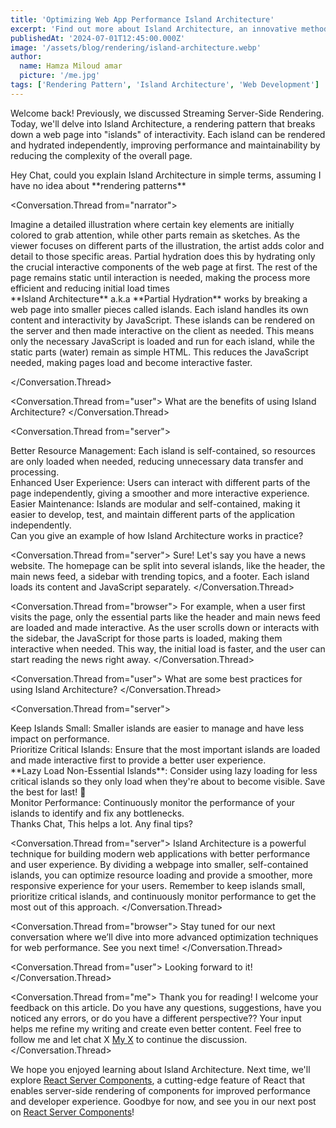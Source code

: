 ```yaml
---
title: 'Optimizing Web App Performance Island Architecture'
excerpt: 'Find out more about Island Architecture, an innovative method of rendering with isolated, interactive components that will help you speed up and maintain web application performance.'
publishedAt: '2024-07-01T12:45:00.000Z'
image: '/assets/blog/rendering/island-architecture.webp'
author:
  name: Hamza Miloud amar
  picture: '/me.jpg'
tags: ['Rendering Pattern', 'Island Architecture', 'Web Development']
---
```


Welcome back! Previously, we discussed Streaming Server-Side Rendering. Today, we'll delve into Island Architecture, a rendering pattern that breaks down a web page into "islands" of interactivity. Each island can be rendered and hydrated independently, improving performance and maintainability by reducing the complexity of the overall page.

<Conversation>
<Conversation.Thread from="user">
Hey Chat, could you explain Island Architecture in simple terms, assuming I have no idea about **rendering patterns**
</Conversation.Thread>

<Conversation.Thread from="narrator">
  <div>Imagine a detailed illustration where certain key elements are
  initially colored to grab attention, while other parts remain as
  sketches. As the viewer focuses on different parts of the
  illustration, the artist adds color and detail to those specific
  areas. Partial hydration does this by hydrating only the crucial
  interactive components of the web page at first. The rest of the
  page remains static until interaction is needed, making the process
  more efficient and reducing initial load times</div>

<div>
  **Island Architecture** a.k.a **Partial Hydration** works by
  breaking a web page into smaller pieces called islands. Each island
  handles its own content and interactivity by JavaScript. These
  islands can be rendered on the server and then made interactive on
  the client as needed. This means only the necessary JavaScript is
  loaded and run for each island, while the static parts (water)
  remain as simple HTML. This reduces the JavaScript needed, making
  pages load and become interactive faster.
</div>

</Conversation.Thread>

<Conversation.Thread from="user">
  What are the benefits of using Island Architecture?
</Conversation.Thread>

<Conversation.Thread from="server">
  <div>
    Better Resource Management: Each island is self-contained, so
    resources are only loaded when needed, reducing unnecessary data
    transfer and processing.
  </div>
  <div>
    Enhanced User Experience: Users can interact with different parts
    of the page independently, giving a smoother and more interactive
    experience.
  </div>
  <div>
    Easier Maintenance: Islands are modular and self-contained, making
    it easier to develop, test, and maintain different parts of the
    application independently.
  </div>
</Conversation.Thread>
<Conversation.Thread from="user">
  Can you give an example of how Island Architecture works in
  practice?
</Conversation.Thread>

<Conversation.Thread from="server">
  Sure! Let's say you have a news website. The homepage can be split
  into several islands, like the header, the main news feed, a sidebar
  with trending topics, and a footer. Each island loads its content
  and JavaScript separately.
</Conversation.Thread>

<Conversation.Thread from="browser">
  For example, when a user first visits the page, only the essential
  parts like the header and main news feed are loaded and made
  interactive. As the user scrolls down or interacts with the sidebar,
  the JavaScript for those parts is loaded, making them interactive
  when needed. This way, the initial load is faster, and the user can
  start reading the news right away.
</Conversation.Thread>

<Conversation.Thread from="user">
  What are some best practices for using Island Architecture?
</Conversation.Thread>

<Conversation.Thread from="server">

<div>
Keep Islands Small: Smaller islands are easier to manage and have less impact on performance.
</div>
<div>
Prioritize Critical Islands: Ensure that the most important islands are loaded and made interactive first to provide a better user experience.
</div>
<div>
**Lazy Load Non-Essential Islands**: Consider using lazy loading for less critical islands so they only load when they're about to become visible. Save the best for last! 🍰
</div>
<div>
Monitor Performance: Continuously monitor the performance of your islands to identify and fix any bottlenecks.
</div>
</Conversation.Thread>
<Conversation.Thread from="user">
Thanks Chat, This helps a lot. Any final tips?
</Conversation.Thread>

<Conversation.Thread from="server">
  Island Architecture is a powerful technique for building modern web
  applications with better performance and user experience. By
  dividing a webpage into smaller, self-contained islands, you can
  optimize resource loading and provide a smoother, more responsive
  experience for your users. Remember to keep islands small,
  prioritize critical islands, and continuously monitor performance to
  get the most out of this approach.
</Conversation.Thread>

<Conversation.Thread from="browser">
  Stay tuned for our next conversation where we’ll dive into more
  advanced optimization techniques for web performance. See you next
  time!
</Conversation.Thread>

<Conversation.Thread from="user">
  Looking forward to it!
</Conversation.Thread>

<Conversation.Thread from="me">
  Thank you for reading! I welcome your feedback on this article. Do
  you have any questions, suggestions, have you noticed any errors,
  or do you have a different perspective?? Your input helps me refine
  my writing and create even better content. Feel free to follow me
  and let chat X [My X](https://x.com/HamzaMiloudAma1) to continue the
  discussion.
</Conversation.Thread>

</Conversation>

We hope you enjoyed learning about Island Architecture. Next time, we'll explore [React Server Components](/blogs/server-component), a cutting-edge feature of React that enables server-side rendering of components for improved performance and developer experience. Goodbye for now, and see you in our next post on [React Server Components](/blogs/server-component)!
